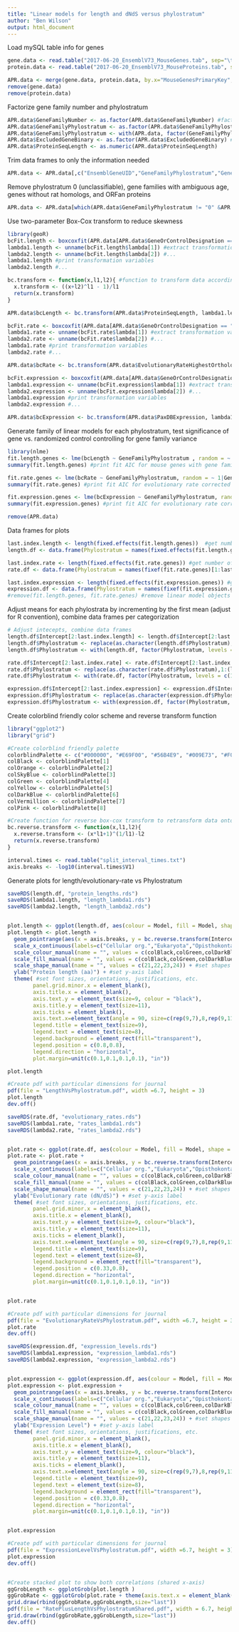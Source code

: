 ```yaml
---
title: "Linear models for length and dNdS versus phylostratum"
author: "Ben Wilson"
output: html_document
---
```


Load mySQL table info for genes
```r
gene.data <- read.table("2017-06-20_EnsemblV73_MouseGenes.tab", sep="\t",header=T) 
protein.data <- read.table("2017-06-20_EnsemblV73_MouseProteins.tab", sep="\t",header=T)

APR.data <- merge(gene.data, protein.data, by.x="MouseGenesPrimaryKey", by.y="MouseGenesForeignKey")
remove(gene.data)
remove(protein.data)
```

Factorize gene family number and phylostratum
```r
APR.data$GeneFamilyNumber <- as.factor(APR.data$GeneFamilyNumber) #factorize gene family ID to prevent numeric interpretation by R
APR.data$GeneFamilyPhylostratum <- as.factor(APR.data$GeneFamilyPhylostratum) #factorize variable to ensure that it is not interpreted as numeric variable
APR.data$GeneFamilyPhylostratum <- with(APR.data, factor(GeneFamilyPhylostratum, levels = c(sort(unique(APR.data$GeneFamilyPhylostratum)),"Intergenic","Masked"))) # set levels of categorical phylostratum variable
APR.data$ExcludedGeneBinary <- as.factor(APR.data$ExcludedGeneBinary) #factorize binary category for gene families with ambiguous age
APR.data$ProteinSeqLength <- as.numeric(APR.data$ProteinSeqLength)
```

Trim data frames to only the information needed
```r
APR.data <- APR.data[,c("EnsemblGeneUID","GeneFamilyPhylostratum","GeneFamilyNumber","PaxDBExpression","GeneOrControlDesignation","EvolutionaryRateHighestOrthologRate","ExcludedGeneBinary", "ProteinSeqLength")] #subset needed columns

```

Remove phylostratum 0 (unclassifiable), gene families with ambiguous age, genes without rat homologs, and ORFan proteins
```r
APR.data <- APR.data[which(APR.data$GeneFamilyPhylostratum != "0" &APR.data$GeneFamilyPhylostratum != "20" & APR.data$ExcludedGeneBinary != "1" ),] #exclude unclassifiable genes, false-positive rich ORFans
```

Use two-parameter Box-Cox transform to reduce skewness
```r
library(geoR)
bcFit.length <- boxcoxfit(APR.data[APR.data$GeneOrControlDesignation == "CodingGene",]$ProteinSeqLength, lambda2 =  TRUE) #fit a Box-Cox transform to data, exclude mouse-specific genes
lambda1.length <- unname(bcFit.length$lambda[1]) #extract transformation variables
lambda2.length <- unname(bcFit.length$lambda[2]) #...
lambda1.length #print transformation variables
lambda2.length #...

bc.transform <- function(x,l1,l2){ #function to transform data according to Box-Cox transformation fit
  x.transform <- ((x+l2)^l1 - 1)/l1
  return(x.transform)
}

APR.data$bcLength <- bc.transform(APR.data$ProteinSeqLength, lambda1.length, lambda2.length) #create another column variable for transformed  values

bcFit.rate <- boxcoxfit(APR.data[APR.data$GeneOrControlDesignation == "CodingGene",]$EvolutionaryRateHighestOrthologRate, lambda2 =  TRUE) #fit a Box-Cox transform to data, exclude mouse-specific genes
lambda1.rate <- unname(bcFit.rate$lambda[1]) #extract transformation variables
lambda2.rate <- unname(bcFit.rate$lambda[2]) #...
lambda1.rate #print transformation variables
lambda2.rate #...

APR.data$bcRate <- bc.transform(APR.data$EvolutionaryRateHighestOrthologRate, lambda1.rate, lambda2.rate) #create another column variable for transformed values

bcFit.expression <- boxcoxfit(APR.data[APR.data$GeneOrControlDesignation == "CodingGene",]$PaxDBExpression, lambda2 =  TRUE) #fit a Box-Cox transform to data, exclude mouse-specific genes
lambda1.expression <- unname(bcFit.expression$lambda[1]) #extract transformation variables
lambda2.expression <- unname(bcFit.expression$lambda[2]) #...
lambda1.expression #print transformation variables
lambda2.expression #...

APR.data$bcExpression <- bc.transform(APR.data$PaxDBExpression, lambda1.expression, lambda2.expression) #create another column variable for transformed values
```


Generate family of linear models for each phylostratum, test significance of gene vs. randomized control controlling for gene family variance
```r
library(nlme)
fit.length.genes <- lme(bcLength ~ GeneFamilyPhylostratum , random = ~ 1|GeneFamilyNumber, data = APR.data[which(APR.data$GeneOrControlDesignation == "CodingGene"),]) #generate a linear mixed-effects model fit to mouse genes with gene family as random error
summary(fit.length.genes) #print fit AIC for mouse genes with gene family random error

fit.rate.genes <- lme(bcRate ~ GeneFamilyPhylostratum, random = ~ 1|GeneFamilyNumber, data = APR.data[APR.data$GeneOrControlDesignation == "CodingGene",]) #generate a linear mixed-effects model fit to mouse genes with gene family as random error, add dNdS as fixed term, exclude genes without a corresponding dNdS value for mouse-rat comparisons
summary(fit.rate.genes) #print fit AIC for evolutionary rate corrected linear model

fit.expression.genes <- lme(bcExpression ~ GeneFamilyPhylostratum, random = ~ 1|GeneFamilyNumber, data = APR.data[APR.data$GeneOrControlDesignation == "CodingGene",], na.action = "na.exclude") #generate a linear mixed-effects model fit to mouse genes with gene family as random error, add dNdS as fixed term, exclude genes without a corresponding dNdS value for mouse-rat comparisons
summary(fit.expression.genes) #print fit AIC for evolutionary rate corrected linear model

remove(APR.data)
```

Data frames for plots
```r
last.index.length <- length(fixed.effects(fit.length.genes))  #get number of phylostrata that have been fit
length.df <- data.frame(Phylostratum = names(fixed.effects(fit.length.genes)[1:last.index.length]), Intercept = unname(fixed.effects(fit.length.genes)[1:last.index.length]), SE = unname(summary(fit.length.genes)$tTable[,2][1:last.index.length]), Model = "Length") #build data frame to hold linear model data containing PS, mean bcLength, and SEM

last.index.rate <- length(fixed.effects(fit.rate.genes)) #get number of phylostrata that have been fit
rate.df <- data.frame(Phylostratum = names(fixef(fit.rate.genes)[1:last.index.rate]), Intercept = unname(fixef(fit.rate.genes)[1:last.index.rate]), SE = unname(summary(fit.rate.genes)$tTable[,2][1:last.index.rate]), Model = "Evolutionary rate") #build data frame to hold linear model data containing PS, mean and SEM

last.index.expression <- length(fixed.effects(fit.expression.genes)) #get number of phylostrata that have been fit
expression.df <- data.frame(Phylostratum = names(fixef(fit.expression.genes)[1:last.index.expression]), Intercept = unname(fixef(fit.expression.genes)[1:last.index.expression]), SE = unname(summary(fit.expression.genes)$tTable[,2][1:last.index.expression]), Model = "Expression level") #build data frame to hold linear model data containing PS, mean and SEM
#remove(fit.length.genes, fit.rate.genes) #remove linear model objects for genes
```

Adjust means for each phylostrata by incrementing by the first mean (adjust for R convention), combine data frames per categorization
```r
# Adjust intecepts, combine data frames
length.df$Intercept[2:last.index.length] <- length.df$Intercept[2:last.index.length] + length.df$Intercept[1] #increment means by primary intercept, corrects for R convention of relative means
length.df$Phylostratum <- replace(as.character(length.df$Phylostratum),1:(last.index.length),c(1:last.index.length)) #replace linear model text with readable phylostratum names
length.df$Phylostratum <- with(length.df, factor(Phylostratum, levels = c(1:last.index.length)))#spcify factor levels

rate.df$Intercept[2:last.index.rate] <- rate.df$Intercept[2:last.index.rate] + rate.df$Intercept[1]  #...same as above
rate.df$Phylostratum <- replace(as.character(rate.df$Phylostratum),1:(last.index.rate),c(1:last.index.rate)) #replace linear model text with readable phylostratum names
rate.df$Phylostratum <- with(rate.df, factor(Phylostratum, levels = c(1:last.index.rate)))#spcify factor levels

expression.df$Intercept[2:last.index.expression] <- expression.df$Intercept[2:last.index.expression] + expression.df$Intercept[1]  #...same as above
expression.df$Phylostratum <- replace(as.character(expression.df$Phylostratum),1:(last.index.expression),c(1:last.index.expression)) #replace linear model text with readable phylostratum names
expression.df$Phylostratum <- with(expression.df, factor(Phylostratum, levels = c(1:last.index.expression)))#spcify factor levels
```

Create colorblind friendly color scheme and reverse transform function
```r
library("ggplot2")
library("grid")

#Create colorblind friendly palette
colorblindPalette <- c("#000000", "#E69F00", "#56B4E9", "#009E73", "#F0E442", "#0072B2", "#D55E00", "#CC79A7")
colBlack <- colorblindPalette[1]
colOrange <- colorblindPalette[2]
colSkyBlue <- colorblindPalette[3]
colGreen <- colorblindPalette[4]
colYellow <- colorblindPalette[5]
colDarkBlue <- colorblindPalette[6]
colVermillion <- colorblindPalette[7]
colPink <- colorblindPalette[8]

#Create function for reverse box-cox transform to retransform data onto readable axis (note that this preserves relative comparison of certainty between PS but does not preserve absolute measure of SEM)
bc.reverse.transform <- function(x,l1,l2){
  x.reverse.transform <- (x*l1+1)^(1/l1)-l2
  return(x.reverse.transform)
}

interval.times <- read.table("split_interval_times.txt")
axis.breaks <- -log10(interval.times$V1)
```

Generate plots for length/evolutionary-rate vs Phylostratum
```r
saveRDS(length.df, "protein_lengths.rds")
saveRDS(lambda1.length, "length_lambda1.rds")
saveRDS(lambda2.length, "length_lambda2.rds")


plot.length <- ggplot(length.df, aes(colour = Model, fill = Model, shape = Model)) #make ggplot plot object for linear model data frame, exclude mouse-specific proteins
plot.length <- plot.length + 
  geom_pointrange(aes(x = axis.breaks, y = bc.reverse.transform(Intercept, lambda1.length, lambda2.length), ymin = bc.reverse.transform(Intercept - SE, lambda1.length, lambda2.length), ymax = bc.reverse.transform(Intercept + SE, lambda1.length, lambda2.length)), size = 0.5, lwd = 0.5,show.legend =FALSE) + #add points for mean 
  scale_x_continuous(labels=c("Cellular org.","Eukaryota","Opisthokonta","Holozoa","Metazoa","","","*See figure\n legend","","","Vertebrata","Euteleostomi","Tetrapoda","Amniota","Mammalia","Eutheria","Boreoeutheria","\nEuarchontoglires","Rodentia"), breaks = axis.breaks) + #change x-axis names of phylostrata to taxonomic split names
  scale_colour_manual(name = "", values = c(colBlack,colGreen,colDarkBlue,colSkyBlue), guide = guide_legend(ncol=2, byrow=TRUE)) + #set colors for each category
  scale_fill_manual(name = "", values = c(colBlack,colGreen,colDarkBlue,colSkyBlue)) + #set fills for each category
  scale_shape_manual(name = "", values = c(21,22,23,24)) + #set shapes for each category
  ylab("Protein length (aa)") + #set y-axis label
  theme( #set font sizes, orientations, justifications, etc.
        panel.grid.minor.x = element_blank(),
        axis.title.x = element_blank(),
        axis.text.y = element_text(size=9, colour = "black"),
        axis.title.y = element_text(size=11),
        axis.ticks = element_blank(),
        axis.text.x=element_text(angle = 90, size=c(rep(9,7),8,rep(9,11)), hjust = 1, vjust = 0.5, colour=c(rep("black",7),"lightslategrey",rep("black",11))),
        legend.title = element_text(size=9),
        legend.text = element_text(size=8),
        legend.background = element_rect(fill="transparent"),
        legend.position = c(0.8,0.8),
        legend.direction = "horizontal",
        plot.margin=unit(c(0.1,0.1,0.1,0.1), "in"))

plot.length

#Create pdf with particular dimensions for journal
pdf(file = "LengthVsPhylostratum.pdf", width =6.7, height = 3)
plot.length
dev.off()

saveRDS(rate.df, "evolutionary_rates.rds")
saveRDS(lambda1.rate, "rates_lambda1.rds")
saveRDS(lambda2.rate, "rates_lambda2.rds")


plot.rate <- ggplot(rate.df, aes(colour = Model, fill = Model, shape = Model)) #make ggplot plot object for linear model data frame, exclude mouse-specific proteins
plot.rate <- plot.rate + 
  geom_pointrange(aes(x = axis.breaks, y = bc.reverse.transform(Intercept, lambda1.rate, lambda2.rate), ymin = bc.reverse.transform(Intercept - SE, lambda1.rate, lambda2.rate), ymax = bc.reverse.transform(Intercept + SE, lambda1.rate, lambda2.rate)), size = 0.5, lwd = 0.5,  show.legend =FALSE) + #add points for mean 
  scale_x_continuous(labels=c("Cellular org.","Eukaryota","Opisthokonta","Holozoa","Metazoa","","","*See figure\n legend","","","Vertebrata","Euteleostomi","Tetrapoda","Amniota","Mammalia","Eutheria","Boreoeutheria","\nEuarchontoglires","Rodentia"), breaks = axis.breaks) + #change x-axis names of phylostrata to taxonomic split names
  scale_colour_manual(name = "", values = c(colBlack,colGreen,colDarkBlue,colSkyBlue), guide = guide_legend(ncol=2, byrow=TRUE)) + #set colors for each category
  scale_fill_manual(name = "", values = c(colBlack,colGreen,colDarkBlue,colSkyBlue)) + #set fills for each category
  scale_shape_manual(name = "", values = c(21,22,23,24)) + #set shapes for each category
  ylab("Evolutionary rate (dN/dS)") + #set y-axis label
  theme( #set font sizes, orientations, justifications, etc.
        panel.grid.minor.x = element_blank(),
        axis.title.x = element_blank(),
        axis.text.y = element_text(size=9, colour="black"),
        axis.title.y = element_text(size=11),
        axis.ticks = element_blank(),
        axis.text.x=element_text(angle = 90, size=c(rep(9,7),8,rep(9,11)), hjust = 1, vjust = 0.5, colour=c(rep("black",7),"lightslategrey",rep("black",11))),
        legend.title = element_text(size=9),
        legend.text = element_text(size=8),
        legend.background = element_rect(fill="transparent"),
        legend.position = c(0.33,0.8),
        legend.direction = "horizontal",
        plot.margin=unit(c(0.1,0.1,0.1,0.1), "in"))


plot.rate

#Create pdf with particular dimensions for journal
pdf(file = "EvolutionaryRateVsPhylostratum.pdf", width =6.7, height = 3)
plot.rate
dev.off()

saveRDS(expression.df, "expression_levels.rds")
saveRDS(lambda1.expression, "expression_lambda1.rds")
saveRDS(lambda2.expression, "expression_lambda2.rds")


plot.expression <- ggplot(expression.df, aes(colour = Model, fill = Model, shape = Model)) #make ggplot plot object for linear model data frame, exclude mouse-specific proteins
plot.expression <- plot.expression + 
  geom_pointrange(aes(x = axis.breaks, y = bc.reverse.transform(Intercept, lambda1.expression, lambda2.expression), ymin = bc.reverse.transform(Intercept - SE, lambda1.expression, lambda2.expression), ymax = bc.reverse.transform(Intercept + SE, lambda1.expression, lambda2.expression)), size = 0.5, lwd = 0.5,  show.legend =FALSE) + #add points for mean 
  scale_x_continuous(labels=c("Cellular org.","Eukaryota","Opisthokonta","Holozoa","Metazoa","","","*See figure\n legend","","","Vertebrata","Euteleostomi","Tetrapoda","Amniota","Mammalia","Eutheria","Boreoeutheria","\nEuarchontoglires","Rodentia"), breaks = axis.breaks) + #change x-axis names of phylostrata to taxonomic split names
  scale_colour_manual(name = "", values = c(colBlack,colGreen,colDarkBlue,colSkyBlue), guide = guide_legend(ncol=2, byrow=TRUE)) + #set colors for each category
  scale_fill_manual(name = "", values = c(colBlack,colGreen,colDarkBlue,colSkyBlue)) + #set fills for each category
  scale_shape_manual(name = "", values = c(21,22,23,24)) + #set shapes for each category
  ylab("Expression Level") + #set y-axis label
  theme( #set font sizes, orientations, justifications, etc.
        panel.grid.minor.x = element_blank(),
        axis.title.x = element_blank(),
        axis.text.y = element_text(size=9, colour="black"),
        axis.title.y = element_text(size=11),
        axis.ticks = element_blank(),
        axis.text.x=element_text(angle = 90, size=c(rep(9,7),8,rep(9,11)), hjust = 1, vjust = 0.5, colour=c(rep("black",7),"lightslategrey",rep("black",11))),
        legend.title = element_text(size=9),
        legend.text = element_text(size=8),
        legend.background = element_rect(fill="transparent"),
        legend.position = c(0.33,0.8),
        legend.direction = "horizontal",
        plot.margin=unit(c(0.1,0.1,0.1,0.1), "in"))


plot.expression

#Create pdf with particular dimensions for journal
pdf(file = "ExpressionLevelVsPhylostratum.pdf", width =6.7, height = 3)
plot.expression
dev.off()


#Create stacked plot to show both correlations (shared x-axis)
ggGrobLength <- ggplotGrob(plot.length )
ggGrobRate <- ggplotGrob(plot.rate + theme(axis.text.x = element_blank()))
grid.draw(rbind(ggGrobRate,ggGrobLength,size="last"))
pdf(file = "RatePlusLengthVsPhylostratumShared.pdf", width = 6.7, height = 6)
grid.draw(rbind(ggGrobRate,ggGrobLength,size="last"))
dev.off()
```